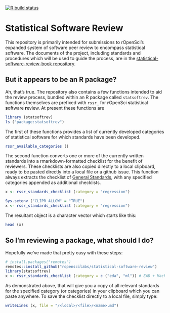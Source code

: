 <!-- badges: start -->
[![R build status](https://github.com/ropenscilabs/statistical-software-review/workflows/R-CMD-check/badge.svg)](https://github.com/ropenscilabs/statistical-software-review/actions)
<!-- badges: end -->


<!-- README.md is generated from README.Rmd. Please edit that file -->

# Statistical Software Review

This repository is primarily intended for submissions to rOpenSci's expanded system of
software peer review to encompass statistical software. The documents of the project, including standards and procedures which will be used to guide the process, are in the [statistical-software-review-book repository](https://github.com/ropenscilabs/statistical-software-review-book).

## But it appears to be an R package?

Ah, that's true. The repository also contains a few functions intended to aid the review process, bundled within an R package called `statsoftrev`. The functions themselves are prefixed with `rssr_` for **r**OpenSci **s**tatistical **s**oftware **r**eview. At present these functions are

```r
library (statsoftrev)
ls ("package:statsoftrev")
```

The first of these functions provides a list of currently developed categories of statistical software for which standards have been developed.

```r
rssr_available_categories ()
```

The second function converts one or more of the currently written standards into a rmarkdown-formatted checklist for the benefit of reviewers. These checklists are also copied directly to a local clipboard, ready to be pasted directly into a local file or a github issue. This function always extracts the checklist of [General Standards](https://ropenscilabs.github.io/statistical-software-review-book/standards.html#general-standards-for-statistical-software), with any specified categories appended as additional checklists.

```r
x <- rssr_standards_checklist (category = "regression")
```
```r
Sys.setenv ("CLIPR_ALLOW" = "TRUE")
x <- rssr_standards_checklist (category = "regression")
```

The resultant object is a character vector which starts like this:

```r
head (x)
```

## So I'm reviewing a package, what should I do?

Hopefully we've made that pretty easy with these steps:

```r
# install.packages("remotes")
remotes::install_github("ropenscilabs/statistical-software-review")
library(statsoftrev)
x <- rssr_standards_checklist (category = c ("eda", "ml")) # EAD + Machine Learning Software, for example
```

As demonstrated above, that will give you a copy of all relevant standards for the specified category (or categories) in your clipboard which you can paste anywhere. To save the checklist directly to a local file, simply type:
```r
writeLines (x, file = "/<local>/<file>/<name>.md")
```




